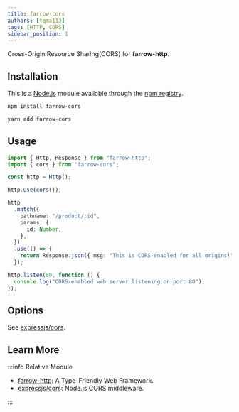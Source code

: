 ```yaml
---
title: farrow-cors
authors: [tqma113]
tags: [HTTP, CORS]
sidebar_position: 1
---
```



Cross-Origin Resource Sharing(CORS) for **farrow-http**.

## Installation

This is a [Node.js](https://nodejs.org/en/) module available through the
[npm registry](https://www.npmjs.com/).

<Tabs groupId="package-tool">
<TabItem value="npm" label="npm">

```bash
npm install farrow-cors
```

</TabItem>
<TabItem value="yarn" label="Yarn" default>

```bash
yarn add farrow-cors
```

</TabItem>
</Tabs>

## Usage

```ts
import { Http, Response } from "farrow-http";
import { cors } from "farrow-cors";

const http = Http();

http.use(cors());

http
  .match({
    pathname: "/product/:id",
    params: {
      id: Number,
    },
  })
  .use(() => {
    return Response.json({ msg: "This is CORS-enabled for all origins!" });
  });

http.listen(80, function () {
  console.log("CORS-enabled web server listening on port 80");
});
```

## Options

See [expressjs/cors](https://github.com/expressjs/cors).

## Learn More

:::info Relative Module

- [farrow-http](./01-farrow-http.mdx): A Type-Friendly Web Framework.
- [expressjs/cors](https://github.com/expressjs/cors): Node.js CORS middleware.

:::
